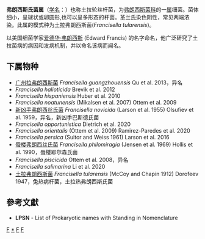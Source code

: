 {{Automatic taxobox
| taxon = Francisella
| authority = Dorofeev, 1947
| type species = 土拉弗朗西斯菌<br>''Francisella tularensis''
| type species authority = (McCoy and Chapin, 1912) Dorofeev, 1947
}}
'''弗朗西斯氏菌属'''（[[学名|学名]]：{{lang|la|''Francisella''}}）也称土拉轮丝杆菌，为[[弗朗西斯菌科|弗朗西斯菌科]]的一[[属|属]]细菌。菌体细小，呈球状或卵圆形,也可以呈多形态的杆菌。革兰氏染色阴性，常见两端浓染。此属的模式种为土拉弗朗西斯菌(''Francisella tularensis'')。

以美国细菌学家[[爱德华·弗朗西斯|爱德华·弗朗西斯]] (Edward Francis) 的名字命名，他广泛研究了土拉菌病的病因和发病机制，并以命名该病而闻名。

==下属物种==
* [[广州拉弗朗西斯菌|广州拉弗朗西斯菌]] ''Francisella guangzhouensis'' Qu et al. 2013，异名
* ''Francisella halioticida'' Brevik et al. 2012
* ''Francisella hispaniensis'' Huber et al. 2010
* ''Francisella noatunensis'' (Mikalsen et al. 2007) Ottem et al. 2009
* [[新凶手弗朗西丝氏菌|新凶手弗朗西丝氏菌]] ''Francisella novicida'' (Larson et al. 1955) Olsufiev et al. 1959，异名，新凶手巴斯德氏菌
* ''Francisella opportunistica'' Dietrich et al. 2020
* ''Francisella orientalis'' (Ottem et al. 2009) Ramirez-Paredes et al. 2020
* ''Francisella persica'' (Suitor and Weiss 1961) Larson et al. 2016
* [[蜃楼弗朗西丝氏菌|蜃楼弗朗西丝氏菌]] ''Francisella philomiragia'' (Jensen et al. 1969) Hollis et al. 1990，蜃楼耶尔森氏菌
* ''Francisella piscicida'' Ottem et al. 2008，异名
* ''Francisella salimarina'' Li et al. 2020
* [[土拉弗朗西斯菌|土拉弗朗西斯菌]] ''Francisella tularensis'' (McCoy and Chapin 1912) Dorofeev 1947，兔热病杆菌，土拉热弗朗西斯氏菌

==參考文獻==
{{reflist}}
* '''LPSN''' - List of Prokaryotic names with Standing in Nomenclature

{{taxonbar}}

[[Category:_弗朗西斯菌科|F]]
[[Category:弗朗西斯菌属|*]]
[[Category:1947年描述的分类群|F]]
[[Category:格兰氏阴性菌|F]]